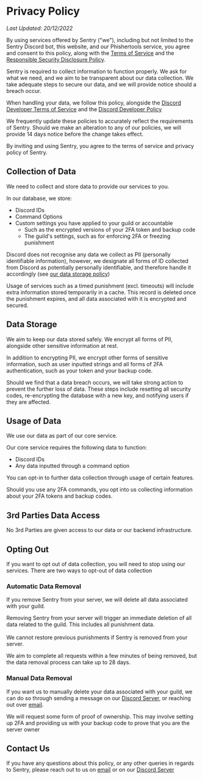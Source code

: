 # Privacy Policy

*Last Updated: 20/12/2022*

By using services offered by Sentry ("we"), including but not limited to the Sentry Discord bot, this website, and our Phishertools service, you agree and consent to this policy, along with the [Terms of Service](/docs/tos) and the [Responsible Security Disclosure Policy](/docs/security).

Sentry is required to collect information to function properly. We ask for what we need, and we aim to be transparent about our data collection. We take adequate steps to secure our data, and we will provide notice should a breach occur.

When handling your data, we follow this policy, alongside the [Discord Developer Terms of Service](https://discord.com/developers/docs/policies-and-agreements/developer-terms-of-service) and the [Discord Developer Policy](https://discord.com/developers/docs/policies-and-agreements/developer-policy)

We frequently update these policies to accurately reflect the requirements of Sentry. Should we make an alteration to any of our policies, we will provide 14 days notice before the change takes effect.

By inviting and using Sentry, you agree to the terms of service and privacy policy of Sentry.

## Collection of Data

We need to collect and store data to provide our services to you.

In our database, we store:

- Discord IDs
- Command Options
- Custom settings you have applied to your guild or accountable
	- Such as the encrypted versions of your 2FA token and backup code
	- The guild's settings, such as for enforcing 2FA or freezing punishment

Discord does not recognise any data we collect as PII (personally identifiable information), however, we designate all forms of ID collected from Discord as potentially personally identifiable, and therefore handle it accordingly (see [our data storage policy](#data-storage))

Usage of services such as a timed punishment (excl. timeouts) will include extra information stored temporarily in a cache. This record is deleted once the punishment expires, and all data associated with it is encrypted and secured.

## Data Storage

We aim to keep our data stored safely. We encrypt all forms of PII, alongside other sensitive information at rest.

In addition to encrypting PII, we encrypt other forms of sensitive information, such as user inputted strings and all forms of 2FA authentication, such as your token and your backup code.

Should we find that a data breach occurs, we will take strong action to prevent the further loss of data. These steps include resetting all security codes, re-encrypting the database with a new key, and notifying users if they are affected.

## Usage of Data

We use our data as part of our core service.

Our core service requires the following data to function:

- Discord IDs
- Any data inputted through a command option

You can opt-in to further data collection through usage of certain features.

Should you use any 2FA commands, you opt into us collecting information about your 2FA tokens and backup codes.

## 3rd Parties Data Access

No 3rd Parties are given access to our data or our backend infrastructure.

## Opting Out

If you want to opt out of data collection, you will need to stop using our services. There are two ways to opt-out of data collection

### Automatic Data Removal

If you remove Sentry from your server, we will delete all data associated with your guild.


<Callout type="error">Removing Sentry from your server will trigger an immediate deletion of all data related to the guild. This includes all punishment data. <br/><br/>We cannot restore previous punishments if Sentry is removed from your server.</Callout>

We aim to complete all requests within a few minutes of being removed, but the data removal process can take up to 28 days.

### Manual Data Removal

If you want us to manually delete your data associated with your guild, we can do so through sending a message on our [Discord Server](ttps://discord.gg/qGweuQQwMR), or reaching out over [email](mailto:josh@penpow.dev).

We will request some form of proof of ownership. This may involve setting up 2FA and providing us with your backup code to prove that you are the server owner

## Contact Us

If you have any questions about this policy, or any other queries in regards to Sentry, please reach out to us on [email](mailto:josh@penpow.dev) or on our [Discord Server](https://discord.gg/qGweuQQwMR)